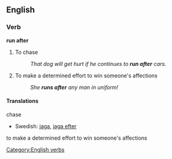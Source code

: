 ==English==

===Verb===
{{rfc-xphrase|Verb phrase}}
'''run after'''

# To chase
#: ''That dog will get hurt if he continues to '''run after''' cars.''
# To make a determined effort to win someone's affections
#: ''She '''runs after''' any man in uniform!''

====Translations====
;chase
*Swedish: [[jaga]], [[jaga efter]]

;to make a determined effort to win someone's affections

[[Category:English verbs]]